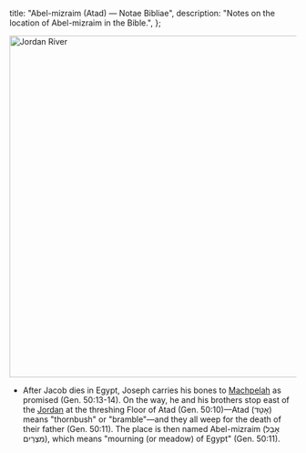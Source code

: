   title: "Abel-mizraim (Atad) — Notae Bibliae",
  description: "Notes on the location of Abel-mizraim in the Bible.",
};

<Initial text="Abel-mizraim (Atad)" />

<Image
  className="sepia rounded"
  src="/places/jordan_river.jpg"
  alt="Jordan River"
  width="600"
  height="600"
/>

- After Jacob dies in Egypt, Joseph carries his bones to [Machpelah](/places/old-testament/genesis/machpelah) as promised (Gen. 50:13-14). On the way, he and his brothers stop east of the [Jordan](/places/old-testament/genesis/jordan-river) at the threshing Floor of Atad (Gen. 50:10)—Atad (אָטָד) means "thornbush" or "bramble"—and they all weep for the death of their father (Gen. 50:11). The place is then named Abel-mizraim (אָבֵל מִצְרַיִם), which means "mourning (or meadow) of Egypt" (Gen. 50:11).
